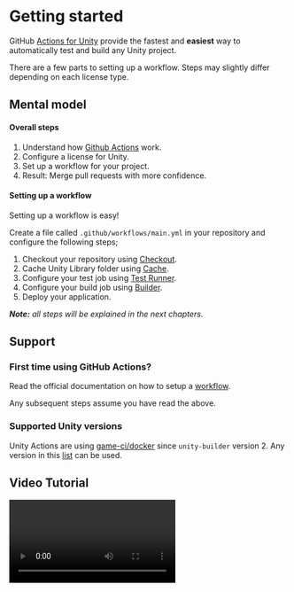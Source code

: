 
# Getting started

GitHub [Actions for Unity](https://github.com/game-ci/unity-actions) provide the fastest and
**easiest** way to automatically test and build any Unity project.

There are a few parts to setting up a workflow. Steps may slightly differ depending on each license
type.

## Mental model

#### Overall steps

1. Understand how [Github Actions](https://docs.github.com/en/actions) work.
2. Configure a license for Unity.
3. Set up a workflow for your project.
4. Result: Merge pull requests with more confidence.

#### Setting up a workflow

Setting up a workflow is easy!

Create a file called `.github/workflows/main.yml` in your repository and configure the following
steps;

1. Checkout your repository using [Checkout](https://github.com/marketplace/actions/checkout).
2. Cache Unity Library folder using [Cache](https://github.com/marketplace/actions/cache).
3. Configure your test job using
   [Test Runner](https://github.com/marketplace/actions/unity-test-runner).
4. Configure your build job using [Builder](https://github.com/marketplace/actions/unity-builder).
5. Deploy your application.

_**Note:** all steps will be explained in the next chapters._

## Support

### First time using GitHub Actions?

Read the official documentation on how to setup a
[workflow](https://docs.github.com/en/actions/writing-workflows/quickstart).

Any subsequent steps assume you have read the above.

### Supported Unity versions

Unity Actions are using [game-ci/docker](https://github.com/game-ci/docker/) since `unity-builder`
version 2. Any version in this [list](/docs/docker/versions) can be used.

## Video Tutorial

<Video url="https://www.youtube-nocookie.com/embed/M2BZr02uai0" />

_Note: The video tutorial was created using an earlier version of the GameCI GitHub Actions for
Unity. While it provides a helpful visual guide to understanding the process, please refer to the
current documentation on this website for the most up-to-date information._

## Workflow examples

Below are workflow examples displaying various levels of complexity.

It is **recommended** to start from the
[Simple Example](/docs/github/getting-started#simple-example) and work your way down the page.

### Simple example

This example tests your project then builds it for a single target (WebGL in this case). It will run
sequentially.

This example assumes that your Unity project is in the root of your repository.

```yaml
name: Actions 😎

on: [push, pull_request]

jobs:
  build:
    name: Build my project ✨
    runs-on: ubuntu-latest
    steps:
      # Checkout
      - name: Checkout repository
        uses: actions/checkout@v4
        with:
          lfs: true

      # Cache
      - uses: actions/cache@v3
        with:
          path: Library
          key: Library-${{ hashFiles('Assets/**', 'Packages/**', 'ProjectSettings/**') }}
          restore-keys: |
            Library-

      # Test
      - name: Run tests
        uses: game-ci/unity-test-runner@v4
        env:
          UNITY_LICENSE: ${{ secrets.UNITY_LICENSE }}
          UNITY_EMAIL: ${{ secrets.UNITY_EMAIL }}
          UNITY_PASSWORD: ${{ secrets.UNITY_PASSWORD }}
        with:
          githubToken: ${{ secrets.GITHUB_TOKEN }}

      # Build
      - name: Build project
        uses: game-ci/unity-builder@v4
        env:
          UNITY_LICENSE: ${{ secrets.UNITY_LICENSE }}
          UNITY_EMAIL: ${{ secrets.UNITY_EMAIL }}
          UNITY_PASSWORD: ${{ secrets.UNITY_PASSWORD }}
        with:
          targetPlatform: WebGL

      # Output
      - uses: actions/upload-artifact@v4
        with:
          name: Build
          path: build
```

### Simple example with Git LFS

If you are using GitHub's git-lfs hosting service to store your large binary assets, you will want
to cache them to avoid consuming massive amounts of bandwidth. The extra steps in this example try
to restore your git-lfs assets from a cache before doing a git lfs pull.

```yaml
name: Actions 😎

on: [push, pull_request]

jobs:
  build:
    name: Build my project ✨
    runs-on: ubuntu-latest
    steps:
      # Checkout (without LFS)
      - name: Checkout repository
        uses: actions/checkout@v4

      # Git LFS
      - name: Create LFS file list
        run: git lfs ls-files -l | cut -d' ' -f1 | sort > .lfs-assets-id

      - name: Restore LFS cache
        uses: actions/cache@v3
        id: lfs-cache
        with:
          path: .git/lfs
          key: ${{ runner.os }}-lfs-${{ hashFiles('.lfs-assets-id') }}

      - name: Git LFS Pull
        run: |
          git lfs pull
          git add .
          git reset --hard

      # Cache
      - uses: actions/cache@v3
        with:
          path: Library
          key: Library-${{ hashFiles('Assets/**', 'Packages/**', 'ProjectSettings/**') }}
          restore-keys: |
            Library-

      # Test
      - name: Run tests
        uses: game-ci/unity-test-runner@v4
        env:
          UNITY_LICENSE: ${{ secrets.UNITY_LICENSE }}
          UNITY_EMAIL: ${{ secrets.UNITY_EMAIL }}
          UNITY_PASSWORD: ${{ secrets.UNITY_PASSWORD }}
        with:
          githubToken: ${{ secrets.GITHUB_TOKEN }}

      # Build
      - name: Build project
        uses: game-ci/unity-builder@v4
        env:
          UNITY_LICENSE: ${{ secrets.UNITY_LICENSE }}
          UNITY_EMAIL: ${{ secrets.UNITY_EMAIL }}
          UNITY_PASSWORD: ${{ secrets.UNITY_PASSWORD }}
        with:
          targetPlatform: WebGL

      # Output
      - uses: actions/upload-artifact@v4
        with:
          name: Build
          path: build
```

### Parallel execution of Tests and Builds

This will run tests in parallel with the Build, in this case for Windows 64bit.

This example assumes that your Unity project is in the root of your repository.

```yaml
name: Actions 😎

on: [push, pull_request]

jobs:
  test:
    name: Test my project 🧪
    runs-on: ubuntu-latest
    steps:
      # Checkout
      - name: Checkout repository
        uses: actions/checkout@v4
        with:
          lfs: true

      # Cache
      - uses: actions/cache@v3
        with:
          path: Library
          key: Library-${{ hashFiles('Assets/**', 'Packages/**', 'ProjectSettings/**') }}
          restore-keys: |
            Library-

      # Test
      - name: Run tests
        uses: game-ci/unity-test-runner@v4
        env:
          UNITY_LICENSE: ${{ secrets.UNITY_LICENSE }}
          UNITY_EMAIL: ${{ secrets.UNITY_EMAIL }}
          UNITY_PASSWORD: ${{ secrets.UNITY_PASSWORD }}
        with:
          githubToken: ${{ secrets.GITHUB_TOKEN }}

  build:
    name: Build my project ✨
    runs-on: ubuntu-latest
    steps:
      # Checkout
      - name: Checkout repository
        uses: actions/checkout@v4
        with:
          lfs: true

      # Cache
      - uses: actions/cache@v3
        with:
          path: Library
          key: Library-${{ hashFiles('Assets/**', 'Packages/**', 'ProjectSettings/**') }}
          restore-keys: |
            Library-

      # Build
      - name: Build project
        uses: game-ci/unity-builder@v4
        env:
          UNITY_LICENSE: ${{ secrets.UNITY_LICENSE }}
          UNITY_EMAIL: ${{ secrets.UNITY_EMAIL }}
          UNITY_PASSWORD: ${{ secrets.UNITY_PASSWORD }}
        with:
          targetPlatform: StandaloneWindows64
          allowDirtyBuild: true

      # Output
      - uses: actions/upload-artifact@v4
        with:
          name: Build
          path: build
```

### Advanced IL2CPP example

This example leverages the powerful Github Actions construct called a
[matrix](https://docs.github.com/en/actions/using-workflows/workflow-syntax-for-github-actions#jobsjob_idstrategy)
to test and build for multiple versions of Unity and several target platforms in parallel.

IL2CPP builds require the base operating system to match the build target.

Below is an example to build for all supported platforms with the IL2CPP scripting backend enabled
in the project settings.

> **Note: Tests are currently only compatible on Linux hosts.**

```yaml
name: Actions 😎

on: [push, pull_request]

jobs:
  buildAndTestForLinuxBasedPlatforms:
    name: Build for ${{ matrix.targetPlatform }}
    runs-on: ubuntu-latest
    strategy:
      fail-fast: false
      matrix:
        projectPath:
          - test-project
        unityVersion:
          - 2019.4.1f1
          - 2020.2.1f1
        targetPlatform:
          - StandaloneLinux64 # Build a Linux 64-bit standalone.
          - iOS # Build an iOS player.
          - Android # Build an Android player.
          - WebGL # WebGL.
    steps:
      - uses: actions/checkout@v4
        with:
          fetch-depth: 0
          lfs: true
      - uses: actions/cache@v3
        with:
          path: ${{ matrix.projectPath }}/Library
          key:
            Library-${{ matrix.projectPath }}-${{ matrix.targetPlatform }}-${{
            hashFiles(matrix.projectPath) }}
          restore-keys: |
            Library-${{ matrix.projectPath }}-${{ matrix.targetPlatform }}-
            Library-${{ matrix.projectPath }}-
            Library-
      - uses: game-ci/unity-test-runner@v4
        id: testRunner
        env:
          UNITY_LICENSE: ${{ secrets.UNITY_LICENSE }}
          UNITY_EMAIL: ${{ secrets.UNITY_EMAIL }}
          UNITY_PASSWORD: ${{ secrets.UNITY_PASSWORD }}
        with:
          projectPath: ${{ matrix.projectPath }}
          unityVersion: ${{ matrix.unityVersion }}
          githubToken: ${{ secrets.GITHUB_TOKEN }}
      - uses: actions/upload-artifact@v4
        if: always()
        with:
          name: Test results (all modes)
          path: ${{ steps.testRunner.outputs.artifactsPath }}
      - if: matrix.targetPlatform == 'Android'
        uses: jlumbroso/free-disk-space@v1.2.0
      - uses: game-ci/unity-builder@v4
        env:
          UNITY_LICENSE: ${{ secrets.UNITY_LICENSE }}
          UNITY_EMAIL: ${{ secrets.UNITY_EMAIL }}
          UNITY_PASSWORD: ${{ secrets.UNITY_PASSWORD }}
        with:
          projectPath: ${{ matrix.projectPath }}
          unityVersion: ${{ matrix.unityVersion }}
          targetPlatform: ${{ matrix.targetPlatform }}
          customParameters: '-myParameter myValue -myBoolean -ThirdParameter andItsValue'
      - uses: actions/upload-artifact@v4
        with:
          name: Build
          path: build

  buildForWindowsBasedPlatforms:
    name: Build for ${{ matrix.targetPlatform }}
    runs-on: windows-2022
    strategy:
      fail-fast: false
      matrix:
        projectPath:
          - test-project
        unityVersion:
          - 2019.4.1f1
          - 2020.2.1f1
        targetPlatform:
          - StandaloneWindows # Build a Windows 32-bit standalone.
          - StandaloneWindows64 # Build a Windows 64-bit standalone.
          - tvOS # Build an AppleTV player.
          - WSAPlayer # Build a UWP App.

    steps:
      - uses: actions/checkout@v4
        with:
          fetch-depth: 0
          lfs: true
      - uses: actions/cache@v3
        with:
          path: ${{ matrix.projectPath }}/Library
          key:
            Library-${{ matrix.projectPath }}-${{ matrix.targetPlatform }}-${{
            hashFiles(matrix.projectPath) }}
          restore-keys: |
            Library-${{ matrix.projectPath }}-${{ matrix.targetPlatform }}-
            Library-${{ matrix.projectPath }}-
            Library-
      - uses: game-ci/unity-builder@v4
        env:
          UNITY_LICENSE: ${{ secrets.UNITY_LICENSE }}
          UNITY_EMAIL: ${{ secrets.UNITY_EMAIL }}
          UNITY_PASSWORD: ${{ secrets.UNITY_PASSWORD }}
        with:
          projectPath: ${{ matrix.projectPath }}
          unityVersion: ${{ matrix.unityVersion }}
          targetPlatform: ${{ matrix.targetPlatform }}
          customParameters: '-myParameter myValue -myBoolean -ThirdParameter andItsValue'
      - uses: actions/upload-artifact@v4
        with:
          name: Build
          path: build

  buildForMacOSBasedPlatforms:
    name: Build for ${{ matrix.targetPlatform }}
    runs-on: macos-latest
    strategy:
      fail-fast: false
      matrix:
        projectPath:
          - test-project
        unityVersion:
          - 2019.4.1f1
          - 2020.2.1f1
        targetPlatform:
          - StandaloneOSX # Build a macOS standalone.

    steps:
      - uses: actions/checkout@v4
        with:
          fetch-depth: 0
          lfs: true

      - uses: actions/cache@v3
        with:
          path: ${{ matrix.projectPath }}/Library
          key:
            Library-${{ matrix.projectPath }}-${{ matrix.targetPlatform }}-${{
            hashFiles(matrix.projectPath) }}
          restore-keys: |
            Library-${{ matrix.projectPath }}-${{ matrix.targetPlatform }}-
            Library-${{ matrix.projectPath }}-
            Library-

      - uses: game-ci/unity-builder@v4
        env:
          UNITY_LICENSE: ${{ secrets.UNITY_LICENSE }}
          UNITY_EMAIL: ${{ secrets.UNITY_EMAIL }}
          UNITY_PASSWORD: ${{ secrets.UNITY_PASSWORD }}
        with:
          projectPath: ${{ matrix.projectPath }}
          unityVersion: ${{ matrix.unityVersion }}
          targetPlatform: ${{ matrix.targetPlatform }}
          customParameters: '-myParameter myValue -myBoolean -ThirdParameter andItsValue'

      - uses: actions/upload-artifact@v4
        with:
          name: Build
          path: build
```
